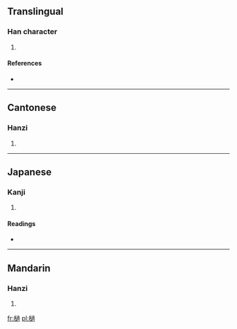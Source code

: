 ==Translingual==

===Han character===
{{Han char|rn=75|rad=木|as=13|sn=17|four=4793<sub>2</sub>|canj=木卜月月 (DYBB), X木卜月月 (XDYBB)}}

# {{defn|Han|sort=木13}}

====References====
* {{Han ref|kx=0557.100|dkj=15675|dj=0946.170|hdz=21280.060|uh=6A9B|ud=27291|bh=ECF9|bd=60665}}

----

==Cantonese==

===Hanzi===
{{yue-hanzi|jyut=|y=ja1}}

# {{defn|Cantonese|sort=木13}}

----

==Japanese==

===Kanji===
{{ja-kanji|grade=|rs=木13}}

# {{defn|Japanese|sort=木13}}

====Readings====
* {{ja-readings|on=[[た]] (ta), [[て]] (te)|kun=[[つえ]] (tsue)}}

----

==Mandarin==

===Hanzi===
{{cmn-hanzi|pin=[[zhuā]] ([[zhua1]])|wg=chua<sup>1</sup>}}

# {{defn|Mandarin|sort=木13}}

[[fr:檛]]
[[pl:檛]]